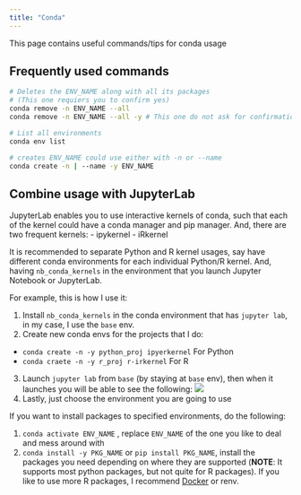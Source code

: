 ```yaml
---
title: "Conda"
---
```


This page contains useful commands/tips for conda usage

## Frequently used commands

```bash
# Deletes the ENV_NAME along with all its packages
# (This one requiers you to confirm yes)
conda remove -n ENV_NAME --all 
conda remove -n ENV_NAME --all -y # This one do not ask for confirmation
```

```bash
# List all environments
conda env list
```

```bash
# creates ENV_NAME could use either with -n or --name
conda create -n | --name -y ENV_NAME 
```

## Combine usage with JupyterLab

JupyterLab enables you to use interactive kernels of conda, such that each of the kernel could have a conda manager and pip manager. And, there are two frequent kernels:
- ipykernel 
- iRkernel

It is recommended to separate Python and R kernel usages, say have different conda environments for each individual Python/R kernel. And, having `nb_conda_kernels` in the environment that you launch Jupyter Notebook or JupyterLab.

For example, this is how I use it:

1. Install `nb_conda_kernels` in the conda environment that has `jupyter lab`, in my case, I use the `base` env.
2. Create new conda envs for the projects that I do: 
  - `conda create -n -y python_proj ipyerkernel` For Python
  - `conda craete -n -y r_proj r-irkernel` For R
3. Launch `jupyter lab` from `base` (by staying at `base` env), then when it launches you will be able to see the following:
![](../resources/conda/jupyter_conda_env.png)
4. Lastly, just choose the environment you are going to use

If you want to install packages to specified environments, do the following:

1. `conda activate ENV_NAME` , replace `ENV_NAME` of the one you like to deal and mess around with
2. `conda install -y PKG_NAME` or `pip install PKG_NAME`, install the packages you need depending on where they are supported (**NOTE**: It supports most python packages, but not quite for R packages). If you like to use more R packages, I recommend [Docker](docker.qmd) or renv.